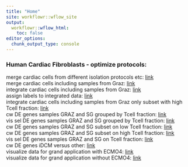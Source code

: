 ```yaml
---
title: "Home"
site: workflowr::wflow_site
output:
  workflowr::wflow_html:
    toc: false
editor_options:
  chunk_output_type: console
---
```


### Human Cardiac Fibroblasts - optimize protocols:  
merge cardiac cells from different isolation protocols etc: [link](mergeHumanSamples.html)  
merge cardiac cells including samples from Graz: [link](mergeHumanSamplesPlusGraz.html)  
integrate  cardiac cells including samples from Graz: [link](integrateAcrossPatientsGZplusSG.html)  
assign labels to integrated data: [link](assignLabelshumanHeartsPlusGrazInt.html)  
integrate  cardiac cells including samples from Graz only subset with high Tcell fraction: [link](integrateAcrossPatientsGZplusSG_Subset.html)  
cw DE genes samples GRAZ and SG grouped by Tcell fraction: [link](DEgenesGZplusSG_Groups.html)  
vis sel DE genes samples GRAZ and SG grouped by Tcell fraction: [link](visHumanCardiacDEgenesGroups.html)  
cw DE genes samples GRAZ and SG subset on low Tcell fraction: [link](DEgenesGZplusSG_SubsetLT.html)  
cw DE genes samples GRAZ and SG subset on high Tcell fraction: [link](DEgenesGZplusSG_SubsetHT.html)  
vis sel DE genes samples GRAZ and SG on Tcell fraction: [link](visHumanCardiacDEgenesHT.html)  
cw DE genes iDCM versus other: [link](DEgenes_iDCM.html)  
visualize data for grand application with ECMO4: [link](Vis_plus_analyse_NormlaHFMyo.html)  
visualize data for grand application without ECMO4: [link](Vis_plus_analyse_NormlaHFMyo_woECMO4.html)  

